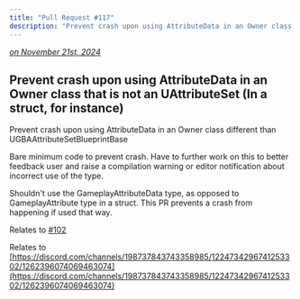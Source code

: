 ```yaml
---
title: "Pull Request #117"
description: "Prevent crash upon using AttributeData in an Owner class that is not an UAttributeSet (In a struct, for instance)"
---
```



*[on November 21st, 2024](https://github.com/BlueprintAttributes/BlueprintAttributes/pull/117)*

## Prevent crash upon using AttributeData in an Owner class that is not an UAttributeSet (In a struct, for instance)

Prevent crash upon using AttributeData in an Owner class different than UGBAAttributeSetBlueprintBase

Bare minimum code to prevent crash. Have to further work on this to better feedback user and raise a compilation warning or editor notification about incorrect use of the type.

Shouldn't use the GameplayAttributeData type, as opposed to GameplayAttribute type in a struct. This PR prevents a crash from happening if used that way.

Relates to [#102](https://github.com/BlueprintAttributes/BlueprintAttributes/issues/102)

Relates to [https://discord.com/channels/198737843743358985/1224734296741253302/1262396074069463074](https://discord.com/channels/198737843743358985/1224734296741253302/1262396074069463074)


